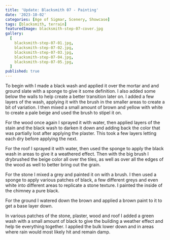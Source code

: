 ```yaml
---
title: 'Update: Blacksmith 07 - Painting'
date: '2023-10-02'
categories: [Age of Sigmar, Scenery, Showcase]
tags: [blacksmith, terrain]
featuredImage: blacksmith-step-07-cover.jpg
gallery:
  [
    blacksmith-step-07-01.jpg,
    blacksmith-step-07-02.jpg,
    blacksmith-step-07-03.jpg,
    blacksmith-step-07-04.jpg,
    blacksmith-step-07-05.jpg,
  ]
published: true
---
```


To begin with I made a black wash and applied it over the mortar and and ground slate with a sponge to give it some
definition. I also added some below the walls to help create a better transition later on. I added a few layers of the
wash, applying it with the brush in the smaller areas to create a bit of variation. I then mixed a small amount of
brown and yellow with white to create a pale beige and used the brush to stipel it on.

For the wood once again I sprayed it with water, then applied layers of the stain and the black wash to darken it
down and adding back the color that was partially lost after applying the plaster. This took a few layers letting
each dry before applying the next.

For the roof I sprayed it with water, then used the sponge to apply the black wash in areas to give it a weathered
effect. Then with the big brush I drybrushed the beige color all over the tiles, as well as over all the edges of the
wood as well to better bring out the grain.

For the stone I mixed a grey and painted it on with a brush. I then used a sponge to apply various patches of black,
a few different greys and even white into different areas to replicate a stone texture. I painted the inside of the
chimney a pure black.

For the ground I watered down the brown and applied a brown paint to it to get a base layer down.

In various patches of the stone, plaster, wood and roof I added a green wash with a small amount of black to give
the building a weather effect and help tie everything together. I applied the bulk lower down and in areas where rain
would most likely hit and remain damp.
